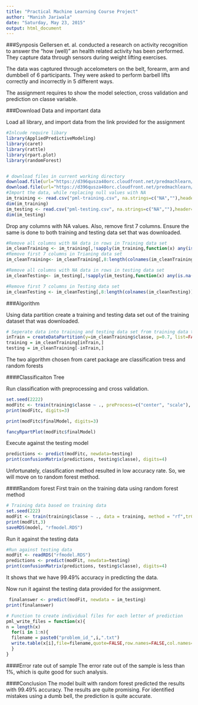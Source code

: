 ```yaml
---
title: "Practical Machine Learning Course Project"
author: "Manish Jariwala"
date: "Saturday, May 23, 2015"
output: html_document
---
```

###Synposis
Gellersen et. al. conducted a research on activity recognition to answer the "how (well)"  an health related activity has been performed. They capture data through sensors during weight lifting exercises. 

The data was captured through accelometers on the belt, forearm, arm and dumbbell of 6 participants. They were asked to perform barbell lifts correctly and incorrectly in 5 different ways. 

The assignment requires to show the model selection, cross validation and prediction on classe variable. 


###Download Data and important data

Load all library, and import data from the link provided for the assignment

```r
#Inlcude require libary
library(AppliedPredictiveModeling)
library(caret)
library(rattle)
library(rpart.plot)
library(randomForest)


# download files in current working directory
download.file(url="https://d396qusza40orc.cloudfront.net/predmachlearn/pml-training.csv",destfile="pml-training.csv",method = "curl" )
download.file(url="https://d396qusza40orc.cloudfront.net/predmachlearn/pml-testing.csv",destfile="pml-testing.csv", method= "curl")
#Import the data, while replacing null values with NA
im_training <- read.csv("pml-training.csv", na.strings=c("NA",""),header=TRUE)
dim(im_training)
im_testing <- read.csv("pml-testing.csv", na.strings=c("NA",""),header=TRUE)
dim(im_testing)

```




Drop any columns with NA values.  Also, remove first 7 columns. Ensure the same is done to both training and testing data set that was downloaded.

```r
#Remove all columns with NA data in rows in Training data set
im_cleanTraining <- im_training[,!sapply(im_training,function(x) any(is.na(x)))]
#Remove first 7 columns in Trianing data set
im_cleanTraining<- im_cleanTraining[,8:length(colnames(im_cleanTraining))]

#Remove all columns with NA data in rows in testing data set
im_cleanTesting<- im_testing[,!sapply(im_testing,function(x) any(is.na(x)))]

#Remove first 7 columns in Testing data set
im_cleanTesting <- im_cleanTesting[,8:length(colnames(im_cleanTesting))]
````

###Algorithm

Using data partition create a training and testing data set out of the training dataset that was downloaded.

```r
# Seperate data into training and testing data set from training data that was downloaded
inTrain = createDataPartition(y=im_cleanTraining$classe, p=0.7, list=FALSE)
training = im_cleanTraining[inTrain,]
testing = im_cleanTraining[-inTrain,]
```

The two algorithm chosen from caret package are classification tress and random forests

####Classificaiton Tree

Run classification with preprocessing and cross validation.
```r
set.seed(2222)
modFitc <- train(training$classe ~ ., preProcess=c("center", "scale"), trControl=trainControl(method = "cv", number = 4), data = training, method = "rpart")
print(modFitc, digits=3)
```

```r
print(modFitc$finalModel, digits=3)
```


```r
fancyRpartPlot(modFitc$finalModel)
```

Execute against the testing model
```r
predictions <- predict(modFitc, newdata=testing)
print(confusionMatrix(predictions, testing$classe), digits=4)
```
Unfortunately, classification method resulted in low accuracy rate.  So, we will move on to random forest method.

####Random forest
First train on the training data using random forest method

```r
# Training data based on training data 
set.seed(222)
modFit <- train(training$classe ~ ., data = training, method = "rf",trControl=trainControl(method = "cv", number = 4))
print(modFit,3)
saveRDS(model, "rfmodel.RDS")
```

Run it against the testing data 

```r
#Run against testing data
modFit <- readRDS("rfmodel.RDS")
predictions <- predict(modFit, newdata=testing)
print(confusionMatrix(predictions, testing$classe), digits=4)
```
It shows that we have 99.49% accuracy in predicting the data.


Now run it against the testing data provided for the assignment. 
```r
 finalanswer <- predict(modFit, newdata = im_testing)
print(finalanswer)
```

```r
# Function to create individual files for each letter of prediction
pml_write_files = function(x){
n = length(x)
  for(i in 1:n){
  filename = paste0("problem_id_",i,".txt")
  write.table(x[i],file=filename,quote=FALSE,row.names=FALSE,col.names=FALSE)
  }
}

```

####Error rate out of sample
The error rate out of the sample is less than 1%, which is quite good for such analysis. 

####Conclusion
The model built with random forest predicted the results with 99.49% accuracy. The results are quite promising.  For identified mistakes using a dumb bell, the prediction is quite accurate.  

